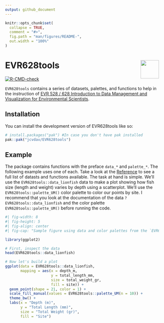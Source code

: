 ```yaml
---
output: github_document
---
```


<!-- README.md is generated from README.Rmd. Please edit that file -->

```r
knitr::opts_chunk$set(
  collapse = TRUE,
  comment = "#>",
  fig.path = "man/figures/README-",
  out.width = "100%"
)
```

# EVR628tools <a href="https://jcvdav.github.io/EVR628tools/index.html"><img src="man/figures/hexsticker.png" align="right" height="60"/></a>

<!-- badges: start -->
[![R-CMD-check](https://github.com/jcvdav/EVR628tools/actions/workflows/R-CMD-check.yaml/badge.svg)](https://github.com/jcvdav/EVR628tools/actions/workflows/R-CMD-check.yaml)
<!-- badges: end -->

`EVR628tools` contains a series of datasets, palettes, and functions to help in
the instruction of [EVR 528 / 628 Introduction to Data Management and Visualization for Environmental Scientists](https://jcvdav.github.io/EVR_628/).

## Installation

You can install the development version of EVR628tools like so:

``` r
# install.packages("pak") #In case you don't have pak installed
pak::pak("jcvdav/EVR628tools")
```

## Example

The package contains functions with the preface `data_*` and `palette_*`. The following example uses one of each. Take a look at the [Reference](./refrence/index.html) to see a full list of datasts and functions available. The task at hand is simple. We'll use the `EVR628tools::data_lionfish` data to make a plot showing how fish size (length and weight) varies by depth using a scatterplot. We'll use the `EVR628tools::palette_UM()` color palette to color our points by site. I recommend that you look at the documentation of the data `?EVR628tools::data_lionfish` and the color palette `EVR628tools::palette_UM()` before running the code.

```r
#| fig-width: 8
#| fig-height: 5
#| fig-align: center
#| fig-cap: "Sample figure using data and color palettes from the `EVR628tools` package. The x-axis shows depth of collection (m) and the y-axis shows fish total length (cm). Marker size idnicates the wet weight of the fish, and marker color the site from which it was sampled."

library(ggplot2)

# First, inspect the data
head(EVR628tools::data_lionfish)

# Now let's build a plot
ggplot(data = EVR628tools::data_lionfish,
       mapping = aes(x = depth_m,
                     y = total_length_mm,
                     size = total_weight_gr,
                     fill = site)) +
  geom_point(shape = 21, color = 1) +
  scale_fill_manual(values = EVR628tools::palette_UM(n = 10)) +
  theme_bw() +
  labs(x = "Depth (m)",
       y = "Total Length (mm)",
       size = "Total Weight (gr)",
       fill = "Site")

```
